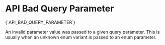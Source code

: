 # API Bad Query Parameter

<Summary>{`API_BAD_QUERY_PARAMETER`}</Summary>

An invalid parameter value was passed to a given query parameter. This is usually when an unknown enum variant is passed to an enum parameter.
